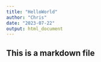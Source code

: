 ```yaml
---
title: "HelloWorld"
author: "Chris"
date: "2023-07-22"
output: html_document
---
```


## This is a markdown file